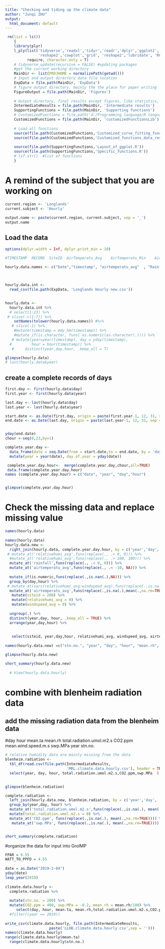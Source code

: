 ```yaml
---
title: "Checking and tiding up the climate data"
author: "Junqi ZHU"
output:
  html_document: default
---
```


```r
 rm(list = ls())
    {
    library(plyr)
    l_ply(list('tidyverse','readxl','tidyr','readr','dplyr','ggplot2','broom','ggthemes','plotly','purrr',
               'reshape2','cowplot','grid', 'reshape2','lubridate', 'RColorBrewer', 'datacheck'), 
          require, character.only = T)
    # tidyverse_update(recursive = FALSE) #updating packages
    #get the current working directory
    MainDir <- list(PROJHOME = normalizePath(getwd()))
    # Input and output directory data file location
    ExpData = file.path(MainDir, 'ExpData')
    # figure output directory, mainly the the place for paper writing 
    FigureOutput = file.path(MainDir, 'Figures')
    
    # Output directory, final results except figures, like statistics, and intermediate data set
    IntermediateResults = file.path(MainDir, 'Intermediate results')  
    SupportingFunctions = file.path(MainDir, 'Supporting functions')
    # CustomizedFunctions = file.path('d:/Programming language/R language/Customized function library/')
    CustomizedFunctions = file.path(MainDir, 'customizedFunctionsLib')
    
    # Load all functions
    source(file.path(CustomizedFunctions,'Customized_curve_fitting_functions.R'))
    source(file.path(CustomizedFunctions,'Customized_functions_data_reconstruction.R'))
    
    source(file.path(SupportingFunctions,'Layout_of_ggplot.R'))
    source(file.path(SupportingFunctions,'Specific_functions.R'))
    # lsf.str()  #list of functions
    } 
```

# A remind of the subject that you are working on
```r
current.region <- 'Longlands'
current.subject <- 'Hourly'
 
output.name <- paste(current.region, current.subject, sep = '_')
output.name

```

## Load the data
```r
options(dplyr.width = Inf, dplyr.print_min = 10)

#TIMESTAMP	RECORD	SiteID	AirTemperatu_Avg	AirTemperatu_Min	AirTemperatu_Max	RelativeHumi_Avg	Rain_Tot	Wetness_Avg	WindSpeed_Avg	WindSpeed_Max	WindSpeed_TMx	WindDirectio_Avg	BatteryVoltage

hourly.data.names <- c("Date","timestamp", "airtemperatu_avg"  , "Rainfall","year",     "day"  ,    "hour")

 
 
hourly.data.int <- 
  read_csv(file.path(ExpData, 'Longlands Hourly new.csv')) 
 

hourly.data <-   
  hourly.data.int %>% 
  # select(1:23) %>% 
 # slice(-c(1:7)) %>%
    setNames(tolower(hourly.data.names)) #%>% 
   # slice(-1) %>% 
    #mutate(timestamp = mdy_hm(timestamp)) %>% 
    #mutate_if(is.character, funs( as.numeric(as.character(.)))) %>%
   # mutate(year=year(timestamp), day = yday(timestamp), 
  #         hour = hour(timestamp)) %>% 
   #     distinct(year,day,hour, .keep_all = T)

glimpse(hourly.data)
# last(hourly.data$year)

```

## create a complete records of days

```r

first.day <- first(hourly.data$day)
first.year <- first(hourly.data$year)

last.day <- last(hourly.data$day)
last.year <- last(hourly.data$year)

start.date <- as.Date(first.day, origin = paste(first.year-1, 12, 31, sep = '-'))
end.date <- as.Date(last.day, origin = paste(last.year-1, 12, 31, sep = '-'))


yday(end.date)
chour <-seq(0,23,by=1)

complete.year.day <- 
  data_frame(date = seq.Date(from = start.date,to = end.date, by = 'day')) %>% 
  mutate(year = year(date), day.of.year = yday(date)) 

 complete.year.day.hour<-  merge(complete.year.day,chour,all=TRUE)
 data.frame(complete.year.day.hour)
names (complete.year.day.hour) = c("date", "year", "day","hour")


glimpse(complete.year.day.hour)

```

# Check the missing data and replace missing value
```r
names(hourly.data)
 
names(hourly.data)
hourly.data.new <- 
  right_join(hourly.data, complete.year.day.hour, by = c('year','day', 'hour')) %>% 
 # mutate_at('relativehumi_avg',funs(replace(., .< 0, 0))) %>% 
  #mutate_at('relativehumi_avg',funs(replace(., .> 100, 100))) %>%   
  mutate_at('rainfall',funs(replace(., .< 0, 0))) %>% 
  mutate_at('airtemperatu_avg',funs(replace(., .< -10, NA))) %>% 
  
  mutate_if(is.numeric,funs(replace(.,is.nan(.),NA))) %>% 
  group_by(day,hour) %>%
 # mutate_at(vars(relativehumi_avg:windspeed_avg),funs(replace(.,is.na(.),mean(.,na.rm=TRUE))))%>%
  mutate_at('airtemperatu_avg',funs(replace(.,is.na(.),mean(.,na.rm=TRUE))))%>%
   mutate(siteid = 200) %>%
   mutate(relativehumi_avg = 0) %>%
   mutate(windspeed_avg = 0) %>%
  
  ungroup(.) %>% 
  distinct(year,day, hour, .keep_all = TRUE) %>% 
  arrange(year,day,hour) %>% 
  
 
   select(siteid, year,day,hour, relativehumi_avg, windspeed_avg, airtemperatu_avg)
 
names(hourly.data.new) =c("stn.no.", "year", "day", "hour", "mean.rh", "mean.wind.speed.m.s","mean.ta")

glimpse(hourly.data.new)

short_summary(hourly.data.new)  
 
  # View(hourly.data.hourly)
```


 

# combine with blenheim radiation data
## add the missing radiation data from the blenheim data
#day	hour	mean.ta	mean.rh	total.radiation.umol.m2.s	CO2.ppm	mean.wind.speed.m.s	swp.MPa	year	stn.no.

```r
# relative humidity data are mainly missing from the data
blenheim.radiation <- 
  tbl_df(read.csv(file.path(IntermediateResults, 
                            'MRL.climate.data.hourly.csv'), header = TRUE)) %>% 
  select(year, day, hour, total.radiation.umol.m2.s,CO2.ppm,swp.MPa  )
   

glimpse(blenheim.radiation)

complete.radiation <-
  left_join(hourly.data.new, blenheim.radiation, by = c('year','day', 'hour')) %>% 
  group_by(year,day, hour) %>% 
  mutate_at('total.radiation.umol.m2.s',funs(replace(.,is.na(.), mean(.,na.rm=TRUE)))) %>% 
  mutate(total.radiation.umol.m2.s = 0) %>%
  mutate_at('CO2.ppm', funs(replace(.,is.na(.), mean(.,na.rm=TRUE)))) %>% 
   mutate_at('swp.MPa', funs(replace(.,is.na(.), mean(.,na.rm=TRUE))))  


short_summary(complete.radiation)  

```
#organize the data for input into GroIMP 
```r
FPAR = 0.55
WATT_TO_PPFD = 4.55
    
date = as.Date("2019-2-04")
yday(date)
leap_year(2019)
  
climate.data.hourly <- 
  complete.radiation %>% 
  
  mutate(stn.no. = 200) %>%
  mutate(CO2.ppm = 400, swp.MPa = -0.2, mean.rh = mean.rh/100) %>% 
     select(day, hour, mean.ta, mean.rh,total.radiation.umol.m2.s,CO2.ppm, mean.wind.speed.m.s, swp.MPa, year, stn.no.) #%>%
  #filter((year == 2019))
    
write_csv(climate.data.hourly, file.path(IntermediateResults, 
                    paste('LLHB.climate.data.hourly.csv',sep = '')))        
names(climate.data.hourly)
range(climate.data.hourly$mean.ta)
  range(climate.data.hourly$stn.no.)
```